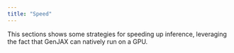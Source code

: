 ```yaml
---
title: "Speed"
---
```


This sections shows some strategies for speeding up inference, leveraging the fact that GenJAX can natively run on a GPU.
